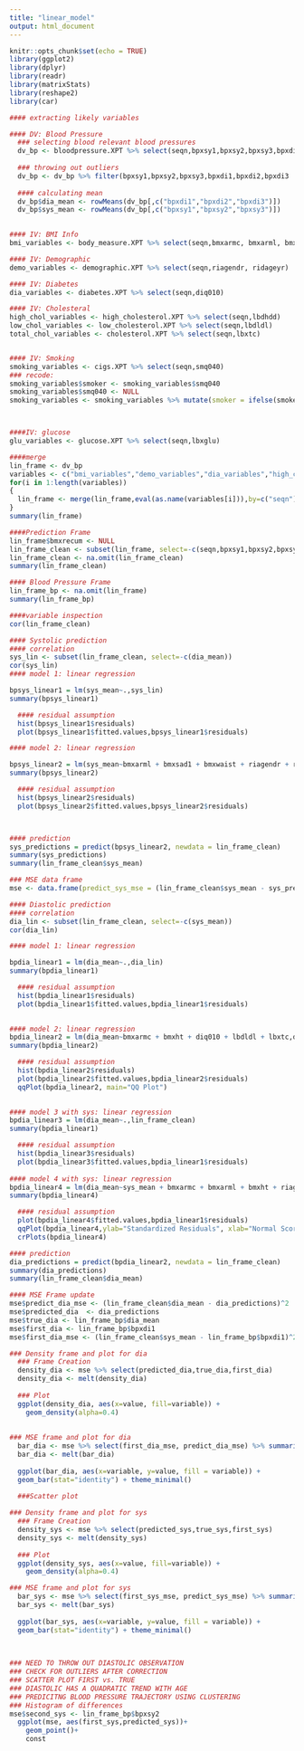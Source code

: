 ---
title: "linear_model"
output: html_document
---

```{r setup, include=FALSE}
knitr::opts_chunk$set(echo = TRUE)
library(ggplot2)
library(dplyr)
library(readr)
library(matrixStats)
library(reshape2)
library(car)
```


```{r}
#### extracting likely variables 

#### DV: Blood Pressure 
  ### selecting blood relevant blood pressures 
  dv_bp <- bloodpressure.XPT %>% select(seqn,bpxsy1,bpxsy2,bpxsy3,bpxdi1,bpxdi2,bpxdi3)
  
  ### throwing out outliers
  dv_bp <- dv_bp %>% filter(bpxsy1,bpxsy2,bpxsy3,bpxdi1,bpxdi2,bpxdi3 != 0 & bpxsy1,bpxsy2,bpxsy3,bpxdi1,bpxdi2,bpxdi3 < 200 & bpxdi1,bpxdi2,bpxdi3 > 25)
  
  #### calculating mean 
  dv_bp$dia_mean <- rowMeans(dv_bp[,c("bpxdi1","bpxdi2","bpxdi3")])
  dv_bp$sys_mean <- rowMeans(dv_bp[,c("bpxsy1","bpxsy2","bpxsy3")])
  

#### IV: BMI Info 
bmi_variables <- body_measure.XPT %>% select(seqn,bmxarmc, bmxarml, bmxleg, bmxrecum, bmxsad1, bmxht, bmxwaist, bmxwt, bmxbmi)

#### IV: Demographic 
demo_variables <- demographic.XPT %>% select(seqn,riagendr, ridageyr)

#### IV: Diabetes 
dia_variables <- diabetes.XPT %>% select(seqn,diq010)

#### IV: Cholesteral 
high_chol_variables <- high_cholesterol.XPT %>% select(seqn,lbdhdd)
low_chol_variables <- low_cholesterol.XPT %>% select(seqn,lbdldl)
total_chol_variables <- cholesterol.XPT %>% select(seqn,lbxtc)


#### IV: Smoking 
smoking_variables <- cigs.XPT %>% select(seqn,smq040)
### recode: 
smoking_variables$smoker <- smoking_variables$smq040
smoking_variables$smq040 <- NULL 
smoking_variables <- smoking_variables %>% mutate(smoker = ifelse(smoker < 3,1,0))



####IV: glucose 
glu_variables <- glucose.XPT %>% select(seqn,lbxglu)

####merge 
lin_frame <- dv_bp 
variables <- c("bmi_variables","demo_variables","dia_variables","high_chol_variables","low_chol_variables","total_chol_variables","glu_variables")
for(i in 1:length(variables))
{
  lin_frame <- merge(lin_frame,eval(as.name(variables[i])),by=c("seqn"))
}
summary(lin_frame)
```

```{r}
####Prediction Frame 
lin_frame$bmxrecum <- NULL 
lin_frame_clean <- subset(lin_frame, select=-c(seqn,bpxsy1,bpxsy2,bpxsy3,bpxdi1,bpxdi2,bpxdi3)) 
lin_frame_clean <- na.omit(lin_frame_clean)
summary(lin_frame_clean)

#### Blood Pressure Frame 
lin_frame_bp <- na.omit(lin_frame)
summary(lin_frame_bp)
```


```{r}
####variable inspection 
cor(lin_frame_clean)
```


```{r}
#### Systolic prediction 
#### correlation
sys_lin <- subset(lin_frame_clean, select=-c(dia_mean))
cor(sys_lin)
#### model 1: linear regression

bpsys_linear1 = lm(sys_mean~.,sys_lin)
summary(bpsys_linear1)

  #### residual assumption 
  hist(bpsys_linear1$residuals)
  plot(bpsys_linear1$fitted.values,bpsys_linear1$residuals)

#### model 2: linear regression

bpsys_linear2 = lm(sys_mean~bmxarml + bmxsad1 + bmxwaist + riagendr + ridageyr + lbdldl + lbxtc + lbxglu,sys_lin)
summary(bpsys_linear2)

  #### residual assumption 
  hist(bpsys_linear2$residuals)
  plot(bpsys_linear2$fitted.values,bpsys_linear2$residuals)



#### prediction 
sys_predictions = predict(bpsys_linear2, newdata = lin_frame_clean)
summary(sys_predictions)
summary(lin_frame_clean$sys_mean)

### MSE data frame 
mse <- data.frame(predict_sys_mse = (lin_frame_clean$sys_mean - sys_predictions)^2, predicted_sys = sys_predictions,true_sys = lin_frame_bp$sys_mean, first_sys = lin_frame_bp$bpxsy1, first_sys_mse = (lin_frame_clean$sys_mean - lin_frame_bp$bpxsy1)^2 ) 

```

```{r}
#### Diastolic prediction 
#### correlation
dia_lin <- subset(lin_frame_clean, select=-c(sys_mean))
cor(dia_lin)

#### model 1: linear regression

bpdia_linear1 = lm(dia_mean~.,dia_lin)
summary(bpdia_linear1)

  #### residual assumption 
  hist(bpdia_linear1$residuals)
  plot(bpdia_linear1$fitted.values,bpdia_linear1$residuals)

  
#### model 2: linear regression
bpdia_linear2 = lm(dia_mean~bmxarmc + bmxht + diq010 + lbdldl + lbxtc,dia_lin)
summary(bpdia_linear2)

  #### residual assumption 
  hist(bpdia_linear2$residuals)
  plot(bpdia_linear2$fitted.values,bpdia_linear2$residuals)
  qqPlot(bpdia_linear2, main="QQ Plot")

  
#### model 3 with sys: linear regression
bpdia_linear3 = lm(dia_mean~.,lin_frame_clean)
summary(bpdia_linear1)

  #### residual assumption 
  hist(bpdia_linear3$residuals)
  plot(bpdia_linear3$fitted.values,bpdia_linear1$residuals)
  
#### model 4 with sys: linear regression
bpdia_linear4 = lm(dia_mean~sys_mean + bmxarmc + bmxarml + bmxht + riagendr + ridageyr + lbxtc,lin_frame_clean)
summary(bpdia_linear4)

  #### residual assumption 
  plot(bpdia_linear4$fitted.values,bpdia_linear1$residuals)
  qqPlot(bpdia_linear4,ylab="Standardized Residuals", xlab="Normal Scores")
  crPlots(bpdia_linear4)

#### prediction 
dia_predictions = predict(bpdia_linear2, newdata = lin_frame_clean)
summary(dia_predictions)
summary(lin_frame_clean$dia_mean)

#### MSE Frame update
mse$predict_dia_mse <- (lin_frame_clean$dia_mean - dia_predictions)^2
mse$predicted_dia  <- dia_predictions
mse$true_dia <- lin_frame_bp$dia_mean
mse$first_dia <- lin_frame_bp$bpxdi1
mse$first_dia_mse <- (lin_frame_clean$sys_mean - lin_frame_bp$bpxdi1)^2

```



```{r}
### Density frame and plot for dia 
  ### Frame Creation 
  density_dia <- mse %>% select(predicted_dia,true_dia,first_dia)
  density_dia <- melt(density_dia)
  
  ### Plot 
  ggplot(density_dia, aes(x=value, fill=variable)) +
    geom_density(alpha=0.4)
  
  
### MSE frame and plot for dia
  bar_dia <- mse %>% select(first_dia_mse, predict_dia_mse) %>% summarise(first_dia_mse = sum(first_dia_mse), predict_dia_mse = sum(predict_dia_mse))
  bar_dia <- melt(bar_dia)
  
  ggplot(bar_dia, aes(x=variable, y=value, fill = variable)) +
  geom_bar(stat="identity") + theme_minimal()
  
  ###Scatter plot 
```
```{r}
### Density frame and plot for sys
  ### Frame Creation 
  density_sys <- mse %>% select(predicted_sys,true_sys,first_sys)
  density_sys <- melt(density_sys)
  
  ### Plot 
  ggplot(density_sys, aes(x=value, fill=variable)) +
    geom_density(alpha=0.4)

### MSE frame and plot for sys 
  bar_sys <- mse %>% select(first_sys_mse, predict_sys_mse) %>% summarise(first_sys_mse = mean(first_sys_mse), predict_sys_mse = mean(predict_sys_mse))
  bar_sys <- melt(bar_sys)
  
  ggplot(bar_sys, aes(x=variable, y=value, fill = variable)) +
  geom_bar(stat="identity") + theme_minimal()

  
  
### NEED TO THROW OUT DIASTOLIC OBSERVATION 
### CHECK FOR OUTLIERS AFTER CORRECTION 
### SCATTER PLOT FIRST vs. TRUE 
### DIASTOLIC HAS A QUADRATIC TREND WITH AGE 
### PREDICITNG BLOOD PRESSURE TRAJECTORY USING CLUSTERING 
### Histogram of differences 
mse$second_sys <- lin_frame_bp$bpxsy2
  ggplot(mse, aes(first_sys,predicted_sys))+
    geom_point()+
    const

```

